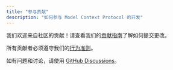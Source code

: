 ```yaml
---
title: "参与贡献"
description: "如何参与 Model Context Protocol 的开发"
---
```


我们欢迎来自社区的贡献！请查看我们的[贡献指南](https://github.com/modelcontextprotocol/.github/blob/main/CONTRIBUTING.md)了解如何提交更改。

所有贡献者必须遵守我们的[行为准则](https://github.com/modelcontextprotocol/.github/blob/main/CODE_OF_CONDUCT.md)。

如有问题和讨论，请使用 [GitHub Discussions](https://github.com/orgs/modelcontextprotocol/discussions)。
